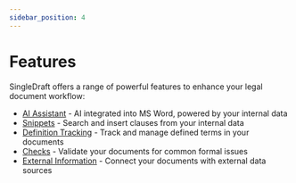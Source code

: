 ```yaml
---
sidebar_position: 4
---
```


# Features

SingleDraft offers a range of powerful features to enhance your legal document workflow:

- [AI Assistant](/docs/features/AI) - AI integrated into MS Word, powered by your
  internal data
- [Snippets](/docs/features/snippets) - Search and insert clauses from your internal data
- [Definition Tracking](/docs/features/definition-extraction) - Track and manage
  defined terms in your documents
- [Checks](/docs/features/checks) - Validate your documents for common formal issues
- [External Information](/docs/features/external_information) - Connect your documents
  with external data sources
